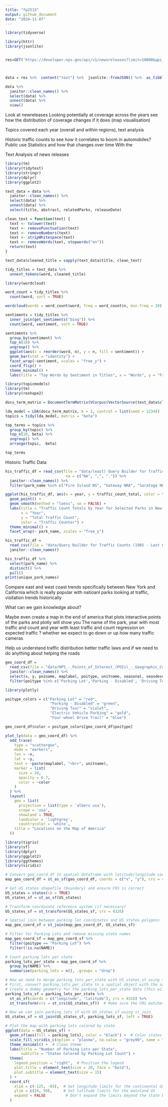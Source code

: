 ```yaml
---
title: "fp2513"
output: github_document
date: "2024-11-07"
---
```


```r
library(tidyverse)
```

```r
library(httr)
library(jsonlite)


res=GET('https://developer.nps.gov/api/v1/newsreleases?limit=10000&api_key=B9nDpbkbrb3kSOjz6kXSxMJ3d6MSpUvt1QqYdeyn')



data = res %>%  content("text") %>%  jsonlite::fromJSON() %>%  as_tibble()
```

```r
data %>% 
  janitor::clean_names() %>% 
  select(data) %>% 
  unnest(data) %>% 
  view()
```

Look at newreleases 
Looking potentially at coverage across the years see how the distribution of coverage changes if it does (map visualisation)

Topics covered each year (overall and within regions), text analysis

Historic traffic counts to see how it correlates to boom in automobiles?
Public use Statistics and how that changes over time
With the 

Text Analysis of news releases
```r
library(tm)
library(tidytext)
library(stringr)
library(dplyr)
library(ggplot2)

text_data = data %>% 
  janitor::clean_names() %>% 
  select(data) %>% 
  unnest(data) %>% 
  select(title, abstract, relatedParks, releaseDate)

clean_text = function(text) {
  text <- tolower(text)
  text <- removePunctuation(text)
  text <- removeNumbers(text)
  text <- stripWhitespace(text)
  text <- removeWords(text, stopwords("en"))
  return(text)
}

text_data$cleaned_title = sapply(text_data$title, clean_text)

tidy_titles = text_data %>%
  unnest_tokens(word, cleaned_title)
```

```r
library(wordcloud)

word_count = tidy_titles %>%
  count(word, sort = TRUE)

wordcloud(words = word_count$word, freq = word_count$n, min.freq = 20)
```

```r
sentiments = tidy_titles %>%
  inner_join(get_sentiments("bing")) %>%
  count(word, sentiment, sort = TRUE)

sentiments %>%
  group_by(sentiment) %>%
  top_n(10) %>%
  ungroup() %>%
  ggplot(aes(x = reorder(word, n), y = n, fill = sentiment)) +
  geom_bar(stat = "identity") +
  facet_wrap(~sentiment, scales = "free_y") +
  coord_flip() +
  theme_minimal() +
  labs(title = "Top Words by Sentiment in Titles", x = "Words", y = "Frequency")
```

```r
library(topicmodels)
library(tm)
library(reshape2)

docu_term_matrix = DocumentTermMatrix(VCorpus(VectorSource(text_data$cleaned_title)))

lda_model = LDA(docu_term_matrix, k = 3, control = list(seed = 1234))
topics = tidy(lda_model, matrix = "beta")

top_terms = topics %>%
  group_by(topic) %>%
  top_n(10, beta) %>%
  ungroup() %>%
  arrange(topic, -beta)

top_terms

```


Historic Traffic Data

```r
his_traffic_df = read_csv(file = "data/(east) Query Builder for Traffic Counts (1985 - Last Calendar Year).csv", 
                           na = c("NA", ",", ".")) %>% 
  janitor::clean_names() %>% 
  filter(park_name %in% c("Fire Island NS", "Gateway NRA", "Saratoga NHP"))

ggplot(his_traffic_df, aes(x = year, y = traffic_count_total, color = traffic_counter)) +
  geom_point() +
  geom_smooth(method = "loess", se = FALSE) +
  labs(title = "Traffic Count Totals by Year for Selected Parks in New York",
       x = "Year",
       y = "Total Traffic Count",
       color = "Traffic Counter") +
  theme_minimal() +
  facet_wrap(~ park_name, scales = "free_y")

```


```r
his_traffic_df = 
  read_csv(file = "data/Query Builder for Traffic Counts (1985 - Last Calendar Year).csv", na = c("NA", ",", ".")) %>% 
  janitor::clean_names() 

his_traffic_df %>% 
  select(park_name) %>% 
  distinct() %>% 
  pull()
print(unique_park_names)
```


Compare east and west coast trends specifically between New York and California which is really popular with natioanl parks looking at traffic, visitation trends historically 

What can we gain knowledge about?

Maybe even create a map in the end of america that plots interactive points of the parks and plotly will show you
The name of the park, year with most traffic and count and year with least traffic and count 
regression on expected traffic ? whether we expect to go down or up 
how many traffic cameras 


Help us understand traffic distribution better traffic laws and if we need to do anything about helping the roads 



```r
geo_coord_df = 
  read_csv(file = "data/NPS_-_Points_of_Interest_(POIs)_-_Geographic_Coordinate_System.csv", na = c("NA", ",", ".")) %>% 
  janitor::clean_names() %>% 
  select(x, y, poiname, maplabel, poitype, unitname, seasonal, seasdesc) %>%
  filter(poitype %in% c('Parking Lot','Parking - Disabled', 'Driving Tour', 'Electric Vehicle Parking', 'Four-wheel Drive Trail'))

```


```r
library(plotly)

poitype_colors = c("Parking Lot" = "red", 
                    "Parking - Disabled" = "green",
                    "Driving Tour" = "violet", 
                    "Electric Vehicle Parking" = "gold",
                    "Four-wheel Drive Trail" = "blue")

geo_coord_df$color = poitype_colors[geo_coord_df$poitype]

plot_ly(data = geo_coord_df) %>%
  add_trace(
    type = "scattergeo",
    mode = "markers",
    lon = ~x,
    lat = ~y,
    text = ~paste(maplabel, "<br>", unitname),
    marker = list(
      size = 10,
      opacity = 0.7,
      color = ~color  
    )
  ) %>%
  layout(
    geo = list(
      projection = list(type = 'albers usa'),  
      scope = 'usa',  
      showland = TRUE,
      landcolor = 'lightgrey',  
      countrycolor = 'white',
    title = "Locations on the Map of America"
  ))
```


```r
library(tigris)
library(sf)
library(dplyr)
library(ggplot2)
library(ggthemes)
library(viridis)

# Convert geo_coord_df to spatial dataframe with latitude/longitude coordinates
map_geo_coord_df = st_as_sf(geo_coord_df, coords = c("x", "y"), crs = 4326)

# Get US states shapefile (boundary) and ensure CRS is correct
US_states = states(cb = TRUE)
US_states_sf = st_as_sf(US_states)

# Transform coordinate reference system (if necessary)
US_states_sf = st_transform(US_states_sf, crs = 4326)

# Spatial join between parking lot coordinates and US states polygons
map_geo_coord_sf = st_join(map_geo_coord_df, US_states_sf)

# Filter for Parking Lots and remove missing state names
map_geo_coord_sf = map_geo_coord_sf %>%
  filter(poitype == "Parking Lot") %>%
  filter(!is.na(NAME))

# Count parking lots per state
parking_lots_per_state = map_geo_coord_sf %>%
  group_by(NAME) %>%
  summarise(parking_lots = n(), .groups = "drop")

# Now we need to merge parking_lots_per_state with US_states_sf using st_join
# First, convert parking_lots_per_state to a spatial object with the same CRS as US_states_sf
# Create a dummy geometry for the parking_lots_per_state data (this will allow the spatial join)
parking_lots_sf = parking_lots_per_state %>%
  st_as_sf(coords = c("longitude", "latitude"), crs = 4326) %>%
  st_transform(crs = st_crs(US_states_sf))  # Make sure the CRS matches

# Now we can join parking_lots_sf with US_states_sf using st_join
US_states_sf = st_join(US_states_sf, parking_lots_sf, left = TRUE)

# Plot the map with parking lots colored by state
ggplot(data = US_states_sf) +
  geom_sf(aes(fill = parking_lots), color = "black") +  # Color states by parking lot count
  scale_fill_viridis_c(option = "plasma", na.value = "grey90", name = "Parking Lots") +  # Color scale
  theme_minimal() +  # Clean theme
  labs(title = "Number of Parking Lots per State",
       subtitle = "States Colored by Parking Lot Count") +
  theme(
    legend.position = "right",  # Position the legend
    plot.title = element_text(size = 20, face = "bold"),
    plot.subtitle = element_text(size = 15)
  ) +
  coord_sf(
    xlim = c(-125, -65),  # Set longitude limits for the continental US
    ylim = c(24, 50),     # Set latitude limits for the mainland US
    expand = FALSE         # Don't expand the limits beyond the state boundaries
  )


```

